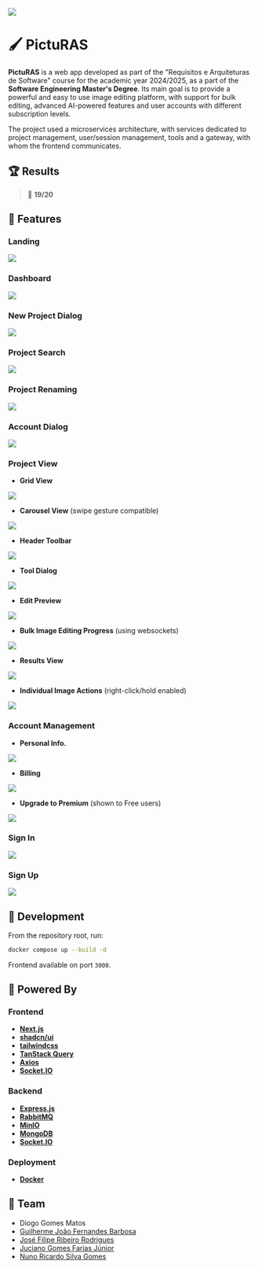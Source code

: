 
![](/assets/PictuRAS/407056314-60860cff-47d5-4c1f-b9fb-d8ba5eec4111.png)

# 🖌️ PictuRAS

**PictuRAS** is a web app developed as part of the "Requisitos e Arquiteturas de Software" course for the academic year 2024/2025, as a part of the **Software Engineering Master's Degree**. Its main goal is to provide a powerful and easy to use image editing platform, with support for bulk editing, advanced AI-powered features and user accounts with different subscription levels.

The project used a microservices architecture, with services dedicated to project management, user/session management, tools and a gateway, with whom the frontend communicates.

## 🏆 Results

> 🏅 **19/20**

## 📒 Features

### Landing

![](/assets/PictuRAS/407056411-f6440693-ddba-42ea-a6fd-f7d8e9117427.png)

### Dashboard

![](/assets/PictuRAS/407056476-42630a22-94f3-40a9-871e-6574ecc7dd72.png)

### New Project Dialog

![](/assets/PictuRAS/407056556-29a7ad12-69d9-4d9a-a72e-1b0945fb2224.png)

### Project Search

![](/assets/PictuRAS/407056730-e45214e9-aef6-4b44-af6f-e9df909baa23.png)

### Project Renaming

![](/assets/PictuRAS/407056746-ab91204d-28e3-4640-88a5-6432e486da3e.png)

### Account Dialog

![](/assets/PictuRAS/407056779-80ed7db7-808f-4852-b231-fda7d13eb8f8.png)

### Project View

* **Grid View**

![](/assets/PictuRAS/407057169-dc9faa29-397b-4841-8743-198dce078654.png)

* **Carousel View** (swipe gesture compatible)

![](/assets/PictuRAS/407057199-2f0b8290-042b-4937-aea3-f3bcf5b3f082.png)

* **Header Toolbar**

![](/assets/PictuRAS/407058731-47b09f16-c3ab-40d2-9d8b-9d60eaf58fee.png)

* **Tool Dialog**

![](/assets/PictuRAS/407057276-f14859b0-a794-4188-bd85-d07a86e59dc7.png)

* **Edit Preview**

![](/assets/PictuRAS/407057317-30d99558-f2ef-4ea3-a5a3-d22a0dbe7e0b.png)

* **Bulk Image Editing Progress** (using websockets)

![](/assets/PictuRAS/407057438-b7a3e44b-7982-4b24-a29e-b7a6274d5452.png)

* **Results View**

![](/assets/PictuRAS/407057817-a1670660-78a8-4768-bb04-81ff3d95aff9.png)

* **Individual Image Actions** (right-click/hold enabled)

![](/assets/PictuRAS/407057886-cfc5344a-f5f6-4758-9272-ddb32c18ac63.png)

### Account Management

* **Personal Info.**

![](/assets/PictuRAS/407057953-f5fc9214-dd2d-4fc0-b9ab-bda2f1b1439a.png)

* **Billing**

![](/assets/PictuRAS/407058185-f21607c1-d2f0-4d97-9004-4ddca547a864.png)

* **Upgrade to Premium** (shown to Free users)

![](/assets/PictuRAS/407058263-d4613f03-3425-49b9-b4b8-9fc60a6cc332.png)

### Sign In

![](/assets/PictuRAS/407058335-495f2aa9-e947-4178-be8b-21f07b23fbd2.png)

### Sign Up

![](/assets/PictuRAS/407058381-8d7c7cd7-8d2d-4d4b-a622-ecade002988c.png)

## 🔨 Development

From the repository root, run:

```sh
docker compose up --build -d
```

Frontend available on port `3000`.

## 🚀 Powered By

### Frontend

* **[Next.js](https://nextjs.org/)**
* **[shadcn/ui](https://ui.shadcn.com/)**
* **[tailwindcss](https://tailwindcss.com/)**
* **[TanStack Query](https://tanstack.com/query/latest/docs/framework/react/overview)**
* **[Axios](https://axios-http.com/docs/intro)**
* **[Socket.IO](https://socket.io/)**

### Backend

* **[Express.js](https://expressjs.com/)**
* **[RabbitMQ](https://www.rabbitmq.com/)**
* **[MinIO](https://min.io/)**
* **[MongoDB](https://www.mongodb.com/)**
* **[Socket.IO](https://socket.io/)**

### Deployment

* **[Docker](https://www.docker.com/)**

## 👥 Team

* Diogo Gomes Matos
* [Guilherme João Fernandes Barbosa](https://github.com/Kard9876)
* [José Filipe Ribeiro Rodrigues](https://github.com/FilipeR13)
* [Juciano Gomes Farias Júnior](https://github.com/Juciano-Farias)
* [Nuno Ricardo Silva Gomes](https://github.com/nunogomes255)
